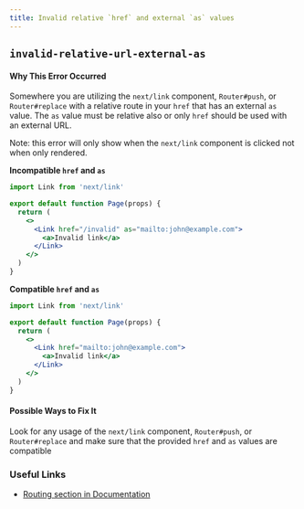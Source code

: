 ```yaml
---
title: Invalid relative `href` and external `as` values
---
```


## `invalid-relative-url-external-as`

#### Why This Error Occurred

Somewhere you are utilizing the `next/link` component, `Router#push`, or `Router#replace` with a relative route in your `href` that has an external `as` value. The `as` value must be relative also or only `href` should be used with an external URL.

Note: this error will only show when the `next/link` component is clicked not when only rendered.

**Incompatible `href` and `as`**

```jsx
import Link from 'next/link'

export default function Page(props) {
  return (
    <>
      <Link href="/invalid" as="mailto:john@example.com">
        <a>Invalid link</a>
      </Link>
    </>
  )
}
```

**Compatible `href` and `as`**

```jsx
import Link from 'next/link'

export default function Page(props) {
  return (
    <>
      <Link href="mailto:john@example.com">
        <a>Invalid link</a>
      </Link>
    </>
  )
}
```

#### Possible Ways to Fix It

Look for any usage of the `next/link` component, `Router#push`, or `Router#replace` and make sure that the provided `href` and `as` values are compatible

### Useful Links

- [Routing section in Documentation](https://nextjs.org/docs/routing/introduction)
